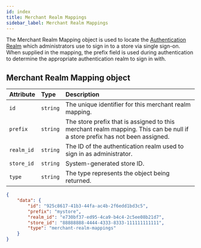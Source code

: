 ```yaml
---
id: index
title: Merchant Realm Mappings
sidebar_label: Merchant Realm Mappings
---
```


The Merchant Realm Mapping object is used to locate the [Authentication Realm](../../../single-sign-on/authentication-realms/index.md) which administrators use to sign in to a store via single sign-on. When supplied in the mapping, the prefix field is used during authentication to determine the appropriate authentication realm to sign in with.

## Merchant Realm Mapping object

<!--DOCUSAURUS_CODE_TABS-->

<!--Attributes-->

| Attribute | Type | Description |
| :--- | :--- | :--- |
| `id` | `string` | The unique identifier for this merchant realm mapping. |
| `prefix` | `string` | The store prefix that is assigned to this merchant realm mapping. This can be null if a store prefix has not been assigned. |
| `realm_id` | `string` | The ID of the authentication realm used to sign in as administrator. |
| `store_id` | `string` | System-generated store ID. |
| `type` | `string` | The type represents the object being returned. |

<!--Sample Response-->

```json
{
    "data": {
        "id": "925c8617-41b3-44fa-ac4b-2f6edd1bd3c5",
        "prefix": "mystore",
        "realm_id": "e730bf37-ed95-4ca9-b4c4-2c5ee08b21d7",
        "store_id": "88888888-4444-4333-8333-111111111111",
        "type": "merchant-realm-mappings"
    }
}
```

<!--END_DOCUSAURUS_CODE_TABS-->
